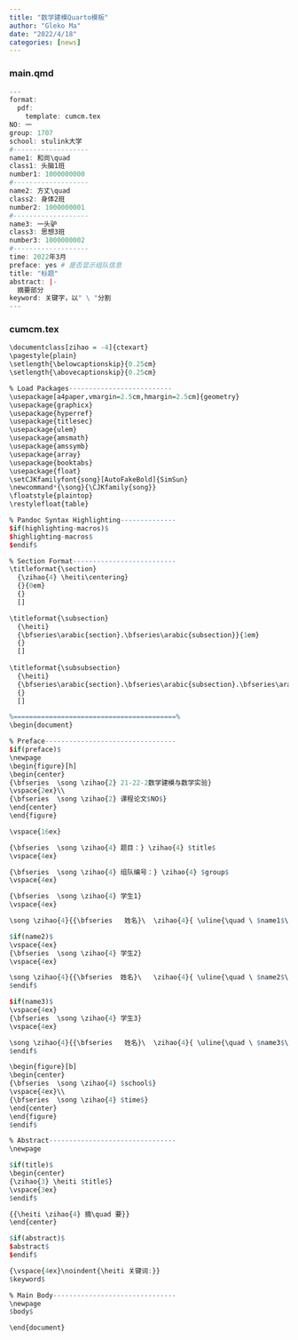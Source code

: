 ```yaml
---
title: "数学建模Quarto模板"
author: "Gleko Ma"
date: "2022/4/18"
categories: [news]
---
```


### main.qmd

```r
---
format: 
  pdf:
    template: cumcm.tex
NO: 一
group: 1707
school: stulink大学
#-------------------
name1: 和尚\quad
class1: 头脑1班
number1: 1000000000
#-------------------
name2: 方丈\quad
class2: 身体2班
number2: 1000000001
#-------------------
name3: 一头驴
class3: 思想3班
number3: 1000000002
#-------------------
time: 2022年3月
preface: yes # 是否显示组队信息
title: "标题"
abstract: |-
  摘要部分
keyword: 关键字，以" \ "分割
---
```

### cumcm.tex

```r
\documentclass[zihao = -4]{ctexart}
\pagestyle{plain}
\setlength{\belowcaptionskip}{0.25cm}
\setlength{\abovecaptionskip}{0.25cm}

% Load Packages--------------------------
\usepackage[a4paper,vmargin=2.5cm,hmargin=2.5cm]{geometry}
\usepackage{graphicx}
\usepackage{hyperref}
\usepackage{titlesec}
\usepackage{ulem}
\usepackage{amsmath}
\usepackage{amssymb}
\usepackage{array}
\usepackage{booktabs}
\usepackage{float}
\setCJKfamilyfont{song}[AutoFakeBold]{SimSun}
\newcommand*{\song}{\CJKfamily{song}}
\floatstyle{plaintop}
\restylefloat{table}

% Pandoc Syntax Highlighting--------------
$if(highlighting-macros)$
$highlighting-macros$
$endif$

% Section Format--------------------------
\titleformat{\section}
  {\zihao{4} \heiti\centering}
  {}{0em}
  {}
  []

\titleformat{\subsection}
  {\heiti}
  {\bfseries\arabic{section}.\bfseries\arabic{subsection}}{1em}
  {}
  []
  
\titleformat{\subsubsection}
  {\heiti}
  {\bfseries\arabic{section}.\bfseries\arabic{subsection}.\bfseries\arabic{subsubsection}}{1em}
  {}
  []

%=========================================%
\begin{document}

% Preface---------------------------------
$if(preface)$
\newpage
\begin{figure}[h]
\begin{center}
{\bfseries  \song \zihao{2} 21-22-2数学建模与数学实验}
\vspace{2ex}\\
{\bfseries  \song \zihao{2} 课程论文$NO$}
\end{center}
\end{figure}

\vspace{16ex}

{\bfseries  \song \zihao{4} 题目：} \zihao{4} $title$
\vspace{4ex}

{\bfseries  \song \zihao{4} 组队编号：} \zihao{4} $group$
\vspace{4ex}

{\bfseries  \song \zihao{4} 学生1}
\vspace{4ex}

\song \zihao{4}{{\bfseries   姓名}\  \zihao{4}{ \uline{\quad \ $name1$\quad \quad \ }\ {\bfseries 班级}\ \uline{\quad \ $class1$ \quad \ }\ {\bfseries 学号}\ \uline{\quad \ $number1$\quad \ }}

$if(name2)$
\vspace{4ex}
{\bfseries  \song \zihao{4} 学生2}
\vspace{4ex}

\song \zihao{4}{{\bfseries  姓名}\   \zihao{4}{ \uline{\quad \ $name2$\quad \quad \ }\ {\bfseries 班级}\ \uline{\quad \ $class2$ \quad \ }\ {\bfseries 学号}\ \uline{\quad \ $number2$\quad \ }}
$endif$

$if(name3)$
\vspace{4ex}
{\bfseries  \song \zihao{4} 学生3}
\vspace{4ex}

\song \zihao{4}{{\bfseries   姓名}\  \zihao{4}{ \uline{\quad \ $name3$\quad \quad \ }\ {\bfseries 班级}\ \uline{\quad \ $class3$ \quad \ }\ {\bfseries 学号}\ \uline{\quad \ $number3$\quad \ }}
$endif$

\begin{figure}[b]
\begin{center}
{\bfseries  \song \zihao{4} $school$}
\vspace{4ex}\\
{\bfseries  \song \zihao{4} $time$}
\end{center}
\end{figure}
$endif$

% Abstract--------------------------------
\newpage

$if(title)$
\begin{center}
{\zihao{3} \heiti $title$}
\vspace{3ex}
$endif$

{{\heiti \zihao{4} 摘\quad 要}}
\end{center}

$if(abstract)$
$abstract$
$endif$

{\vspace{4ex}\noindent{\heiti 关键词:}}
$keyword$

% Main Body-------------------------------
\newpage
$body$

\end{document}
```